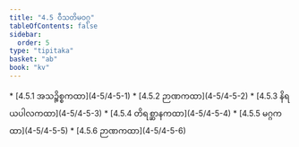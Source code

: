 ```yaml
---
title: "4.5 ဝီသတိမဝဂ္ဂ"
tableOfContents: false
sidebar:
  order: 5
type: "tipitaka"
basket: "ab"
book: "kv"
---
```



<DynamicBreadcrumb />



<TableOfContents book="kv" section="4.5">
* [4.5.1 အသဉ္စိစ္စကထာ](4-5/4-5-1)
* [4.5.2 ဉာဏကထာ](4-5/4-5-2)
* [4.5.3 နိရယပါလကထာ](4-5/4-5-3)
* [4.5.4 တိရစ္ဆာနကထာ](4-5/4-5-4)
* [4.5.5 မဂ္ဂကထာ](4-5/4-5-5)
* [4.5.6 ဉာဏကထာ](4-5/4-5-6)
</TableOfContents>